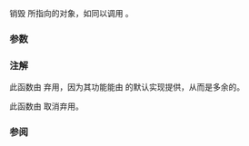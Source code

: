 {{cpp/memory/polymorphic_allocator/title|destroy}}
{{cpp/memory/polymorphic_allocator/navbar}}
{{ddcl|since=c++17|deprecated=c++20|notes={{mark|C++ 26 中取消弃用}}|
template&lt; class U &gt;
void destroy( U* p );
}}

销毁 {{c|p}} 所指向的对象，如同以调用 {{c|p-&gt;~U()}}。

===参数===
{{par begin}}
{{par|p|指向被销毁对象的指针}}
{{par end}}

===注解===
此函数由 {{lwg|3036}} 弃用，因为其功能能由 {{lc|std::allocator_traits::destroy}} 的默认实现提供，从而是多余的。

此函数由 {{stddoc|P2875R4}} 取消弃用。

===参阅===
{{dsc begin}}
{{dsc inc|cpp/memory/allocator_traits/dsc destroy}}
{{dsc end}}

{{langlinks|en|es|ja|ru}}